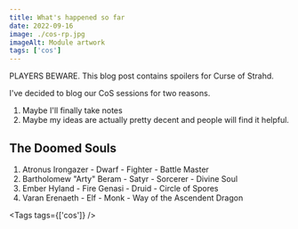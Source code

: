 ```yaml
---
title: What's happened so far
date: 2022-09-16
image: ./cos-rp.jpg
imageAlt: Module artwork
tags: ['cos']
---
```


PLAYERS BEWARE. This blog post contains spoilers for Curse of Strahd.

I've decided to blog our CoS sessions for two reasons.

1. Maybe I'll finally take notes
2. Maybe my ideas are actually pretty decent and people will find it helpful.

## The Doomed Souls

1. Atronus Irongazer - Dwarf - Fighter - Battle Master
2. Bartholomew "Arty" Beram - Satyr - Sorcerer - Divine Soul
3. Ember Hyland - Fire Genasi - Druid - Circle of Spores
4. Varan Erenaeth - Elf - Monk - Way of the Ascendent Dragon

<Tags tags={['cos']} />

